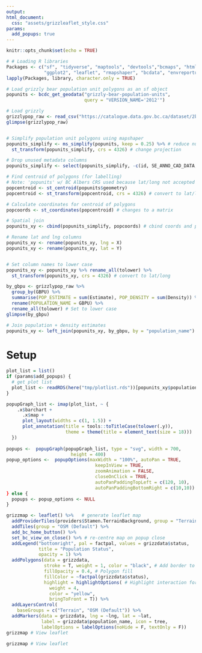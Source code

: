 ```yaml
---
output: 
html_document:
  css: "assets/grizzleaflet_style.css"
params:
  add_popups: true
---
```

<!--
Copyright 2018 Province of British Columbia
Licensed under the Apache License, Version 2.0 (the "License");
you may not use this file except in compliance with the License.
You may obtain a copy of the License at
http://www.apache.org/licenses/LICENSE-2.0
Unless required by applicable law or agreed to in writing, software distributed under the License is distributed on an "AS IS" BASIS,
WITHOUT WARRANTIES OR CONDITIONS OF ANY KIND, either express or implied.
See the License for the specific language governing permissions and limitations under the License.
-->

```r
knitr::opts_chunk$set(echo = TRUE)
```

```r

# # Loading R libraries
Packages <- c("sf", "tidyverse", "maptools", "devtools","bcmaps", "htmltools", "here",
              "ggplot2", "leaflet", "rmapshaper", "bcdata", "envreportutils","viridis")
lapply(Packages, library, character.only = TRUE)

# Load grizzly bear population unit polygons as an sf object
popunits <- bcdc_get_geodata("grizzly-bear-population-units",
                             query = "VERSION_NAME='2012'")

# Load grizzly 
grizzlypop_raw <- read_csv("https://catalogue.data.gov.bc.ca/dataset/2bf91935-9158-4f77-9c2c-4310480e6c29/resource/4eca8c5c-ed25-46c1-835c-3d9f84b807e1/download/grizzlypopulationestimate2012.csv")
glimpse(grizzlypop_raw)


# Simplify population unit polygons using mapshaper
popunits_simplify <- ms_simplify(popunits, keep = 0.25) %>% # reduce number of vertices
  st_transform(popunits_simplify, crs = 4326) # change projection

# Drop unused metadata columns
popunits_simplify <- select(popunits_simplify, -c(id, SE_ANNO_CAD_DATA, VERSION_YEAR_MODIFIED, OBJECTID))

# Find centroid of polygons (for labelling)
# Note: 'popunits' w/ BC Albers CRS used because lat/long not accepted by st_centroid
popcentroid <- st_centroid(popunits$geometry)
popcentroid <- st_transform(popcentroid, crs = 4326) # convert to lat/long

# Calculate coordinates for centroid of polygons
popcoords <- st_coordinates(popcentroid) # changes to a matrix

# Spatial join
popunits_xy <- cbind(popunits_simplify, popcoords) # cbind coords and polygons

# Rename lat and lng columns
popunits_xy <- rename(popunits_xy, lng = X)
popunits_xy <- rename(popunits_xy, lat = Y)


# Set column names to lower case
popunits_xy <- popunits_xy %>% rename_all(tolower) %>%
  st_transform(popunits_xy, crs = 4326) # convert to lat/long

by_gbpu <- grizzlypop_raw %>%
  group_by(GBPU) %>%
  summarise(POP_ESTIMATE = sum(Estimate), POP_DENSITY = sum(Density)) %>% # Does this make sense to sum up density?
  rename(POPULATION_NAME = GBPU) %>%
  rename_all(tolower) # Set to lower case
glimpse(by_gbpu)

# Join population + density estimates
popunits_xy <- left_join(popunits_xy, by_gbpu, by = "population_name")
```

# Setup
``` r

plot_list = list()
if (params$add_popups) {
  # get plot list 
  plot_list <- readRDS(here("tmp/plotlist.rds"))[popunits_xy$population_name]
}

popupGraph_list <- imap(plot_list, ~ {
    .x$barchart + 
      .x$map +
      plot_layout(widths = c(1, 1.5)) +
      plot_annotation(title = tools::toTitleCase(tolower(.y)),
                      theme = theme(title = element_text(size = 18)))
  })
  
popups <-  popupGraph(popupGraph_list, type = "svg", width = 700,
                        height = 400)
popup_options <-  popupOptions(maxWidth = "100%", autoPan = TRUE,
                                 keepInView = TRUE,
                                 zoomAnimation = FALSE,
                                 closeOnClick = TRUE,
                                 autoPanPaddingTopLeft = c(120, 10),
                                 autoPanPaddingBottomRight = c(10,10))
} else {
  popups <- popup_options <- NULL
}
```

``` r
grizzmap <- leaflet() %>%   # generate leaflet map
  addProviderTiles(providers$Stamen.TerrainBackground, group = "Terrain") %>%
  addTiles(group = "OSM (Default") %>%
  add_bc_home_button() %>%
  set_bc_view_on_close() %>% # re-centre map on popup close
  addLegend("bottomright", pal = factpal, values = grizzdata$status,
            title = "Population Status",
            opacity = 1) %>%
  addPolygons(data = grizzdata,
              stroke = T, weight = 1, color = "black", # Add border to polygons
              fillOpacity = 0.4, # Polygon fill
              fillColor = ~factpal(grizzdata$status),
              highlight = highlightOptions( # Highlight interaction for mouse hover
                weight = 4,
                color = "yellow",
                bringToFront = T)) %>%
  addLayersControl(
    baseGroups = c("Terrain", "OSM (Default")) %>%
  addMarkers(data = grizzdata, lng = ~lng, lat = ~lat,
             label = grizzdata$population_name, icon = tree,
             labelOptions = labelOptions(noHide = F, textOnly = F))
grizzmap # View leaflet

```

```r
grizzmap # View leaflet
```
